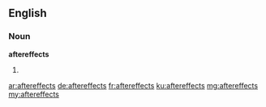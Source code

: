 ==English==

===Noun===
'''aftereffects'''
# {{plural of|aftereffect}}

[[ar:aftereffects]]
[[de:aftereffects]]
[[fr:aftereffects]]
[[ku:aftereffects]]
[[mg:aftereffects]]
[[my:aftereffects]]